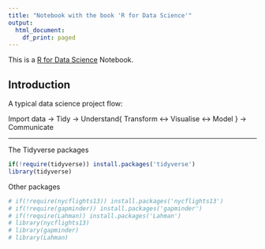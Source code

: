 ```yaml
---
title: "Notebook with the book 'R for Data Science'"
output:
  html_document:
    df_print: paged
---
```


This is a [R for Data Science](https://r4ds.had.co.nz/introduction.html) Notebook. 

## Introduction

A typical data science project flow:

Import data -> Tidy -> Understand{ Transform <-> Visualise <-> Model } -> Communicate

---
The Tidyverse packages
```r
if(!require(tidyverse)) install.packages('tidyverse')
library(tidyverse)
```
Other packages
```r
# if(!require(nycflights13)) install.packages('nycflights13')
# if(!require(gapminder)) install.packages('gapminder')
# if(!require(Lahman)) install.packages('Lahman')
# library(nycflights13)
# library(gapminder)
# library(Lahman)
```


